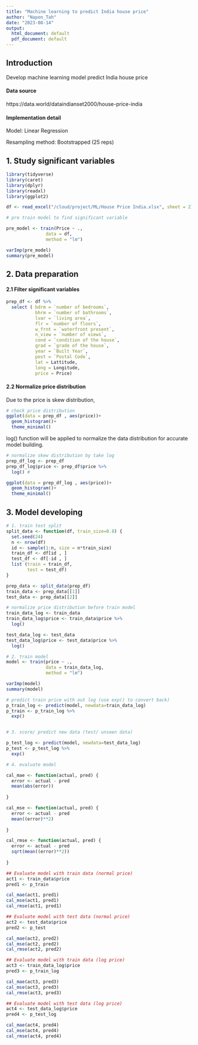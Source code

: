 ```yaml
---
title: "Machine learning to predict India house price"
author: "Napon_Tah"
date: "2023-08-14"
output:
  html_document: default
  pdf_document: default
---
```


## Introduction

Develop machine learning model predict India house price


#### Data source
https://data.world/dataindianset2000/house-price-india


#### Implementation detail
Model: Linear Regression 

Resampling method: Bootstrapped (25 reps) 


## 1. Study significant variables

```r
library(tidyverse)
library(caret)
library(dplyr)
library(readxl)
library(ggplot2)

df <- read_excel("/cloud/project/ML/House Price India.xlsx", sheet = 2) 

# pre train model to find significant variable

pre_model <- train(Price ~ .,
               data = df,
               method = "lm")

varImp(pre_model)
summary(pre_model)


```

## 2. Data preparation
#### 2.1 Filter significant variables

```r
prep_df <- df %>%
  select ( bdrm = `number of bedrooms`,
           bhrm = `number of bathrooms`,
           lvar = `living area`,
           flr = `number of floors`,
           w_frnt = `waterfront present`,
           n_view = `number of views`,
           cond = `condition of the house`,
           grad = `grade of the house`,
           year = `Built Year`,
           post = `Postal Code`,
           lat = Lattitude,
           long = Longitude,
           price = Price)

```

#### 2.2 Normalize price distribution
Due to the price is skew distribution, 

```r
# check price distribution
ggplot(data = prep_df , aes(price))+
  geom_histogram()+
  theme_minimal()

```

log() function will be applied to normalize the data distribution for accurate model building.

```r
# normalize skew distribution by take log
prep_df_log <- prep_df
prep_df_log$price <- prep_df$price %>%
  log() # 

ggplot(data = prep_df_log , aes(price))+
  geom_histogram()+
  theme_minimal()
```

## 3. Model developing

```r
# 1. train test split
split_data <- function(df, train_size=0.8) {
  set.seed(24)
  n <- nrow(df)
  id <- sample(1:n, size = n*train_size)
  train_df <- df[id , ]
  test_df <- df[-id , ]
  list (train = train_df,
        test = test_df)
}

prep_data <- split_data(prep_df)
train_data <- prep_data[[1]]
test_data <- prep_data[[2]]

# normalize price distribution before train model
train_data_log <- train_data
train_data_log$price <- train_data$price %>%
  log()

test_data_log <- test_data
test_data_log$price <- test_data$price %>%
  log()

# 2. train model
model <- train(price ~ .,
               data = train_data_log,
               method = "lm")

varImp(model)
summary(model)

# predict train price with out log (use exp() to convert back)
p_train_log <- predict(model, newdata=train_data_log) 
p_train <- p_train_log %>%
  exp()


# 3. score/ predict new data (test/ unseen data)

p_test_log <- predict(model, newdata=test_data_log) 
p_test <- p_test_log %>%
  exp()

# 4. evaluate model

cal_mae <- function(actual, pred) {
  error <- actual - pred
  mean(abs(error))
  
}

cal_mse <- function(actual, pred) {
  error <- actual - pred
  mean((error)**2)
  
}

cal_rmse <- function(actual, pred) {
  error <- actual - pred
  sqrt(mean((error)**2))
  
}

## Evaluate model with train data (normal price)
act1 <- train_data$price
pred1 <- p_train

cal_mae(act1, pred1)
cal_mse(act1, pred1)
cal_rmse(act1, pred1)

## Evaluate model with test data (normal price)
act2 <- test_data$price
pred2 <- p_test

cal_mae(act2, pred2)
cal_mse(act2, pred2)
cal_rmse(act2, pred2)

## Evaluate model with train data (log price)
act3 <- train_data_log$price
pred3 <- p_train_log

cal_mae(act3, pred3)
cal_mse(act3, pred3)
cal_rmse(act3, pred3)

## Evaluate model with test data (log price)
act4 <- test_data_log$price
pred4 <- p_test_log

cal_mae(act4, pred4)
cal_mse(act4, pred4)
cal_rmse(act4, pred4)


```



